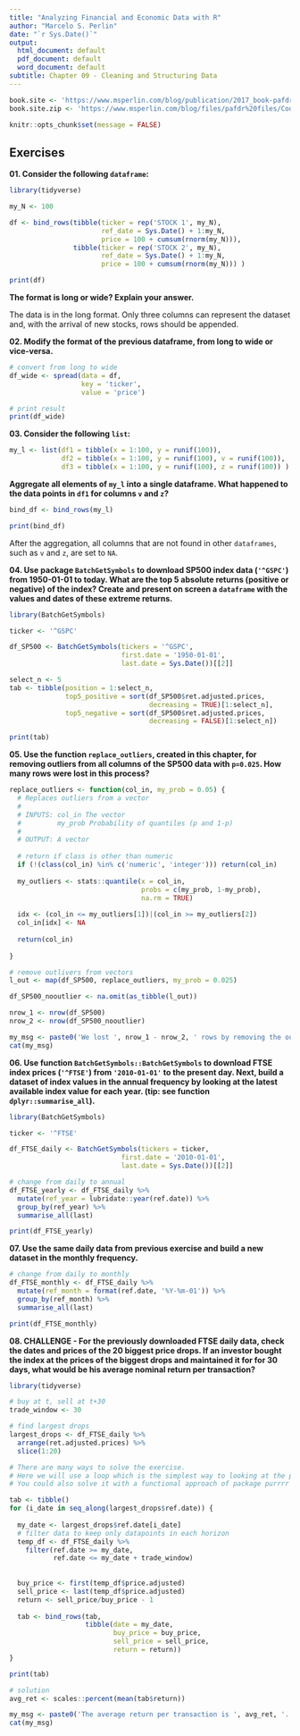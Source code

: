 ```yaml
---
title: "Analyzing Financial and Economic Data with R"
author: "Marcelo S. Perlin"
date: "`r Sys.Date()`"
output:
  html_document: default
  pdf_document: default
  word_document: default
subtitle: Chapter 09 - Cleaning and Structuring Data
---
```


```r
book.site <- 'https://www.msperlin.com/blog/publication/2017_book-pafdr-en/'
book.site.zip <- 'https://www.msperlin.com/blog/files/pafdr%20files/Code_Data_pafdR.zip'

knitr::opts_chunk$set(message = FALSE)
```

## Exercises

**01. Consider the following  `dataframe`:**

```r
library(tidyverse)

my_N <- 100

df <- bind_rows(tibble(ticker = rep('STOCK 1', my_N),
                       ref_date = Sys.Date() + 1:my_N,
                       price = 100 + cumsum(rnorm(my_N))),
                tibble(ticker = rep('STOCK 2', my_N),
                       ref_date = Sys.Date() + 1:my_N,
                       price = 100 + cumsum(rnorm(my_N))) )

print(df)
```

**The format is long or wide? Explain your answer.**

The data is in the long format. Only three columns can represent the dataset and, with the arrival of new stocks, rows should be appended. 

**02. Modify the format of the previous dataframe, from long to wide or vice-versa.**

```r
# convert from long to wide
df_wide <- spread(data = df, 
                  key = 'ticker',
                  value = 'price')

# print result
print(df_wide)
```


**03. Consider the following `list`:**

```r
my_l <- list(df1 = tibble(x = 1:100, y = runif(100)),
             df2 = tibble(x = 1:100, y = runif(100), v = runif(100)),
             df3 = tibble(x = 1:100, y = runif(100), z = runif(100)) )
```

**Aggregate all elements of `my_l` into a single dataframe. What happened to the data points in `df1` for columns `v` and `z`?**

```r
bind_df <- bind_rows(my_l)

print(bind_df)
```

After the aggregation, all columns that are not found in other `dataframes`, such as `v` and `z`, are set to `NA`.


**04. Use package `BatchGetSymbols` to download SP500 index data (`'^GSPC'`) from 1950-01-01 to today. What are the top 5 absolute returns (positive or negative) of the index? Create and present on screen a `dataframe` with the values and dates of these extreme returns.**


```r
library(BatchGetSymbols)

ticker <- '^GSPC'

df_SP500 <- BatchGetSymbols(tickers = '^GSPC', 
                            first.date = '1950-01-01',
                            last.date = Sys.Date())[[2]]

select_n <- 5
tab <- tibble(position = 1:select_n,
              top5_positive = sort(df_SP500$ret.adjusted.prices, 
                                   decreasing = TRUE)[1:select_n],
              top5_negative = sort(df_SP500$ret.adjusted.prices, 
                                   decreasing = FALSE)[1:select_n])

print(tab)
```


**05. Use the function `replace_outliers`, created in this chapter, for removing outliers from all columns of the SP500 data with `p=0.025`. How many rows were lost in this process? **

```r
replace_outliers <- function(col_in, my_prob = 0.05) {
  # Replaces outliers from a vector
  #
  # INPUTS: col_in The vector
  #         my_prob Probability of quantiles (p and 1-p)
  #
  # OUTPUT: A vector
  
  # return if class is other than numeric
  if (!(class(col_in) %in% c('numeric', 'integer'))) return(col_in)
  
  my_outliers <- stats::quantile(x = col_in,
                                 probs = c(my_prob, 1-my_prob),
                                 na.rm = TRUE)
  
  idx <- (col_in <= my_outliers[1])|(col_in >= my_outliers[2])
  col_in[idx] <- NA
  
  return(col_in)
  
}

# remove outlivers from vectors
l_out <- map(df_SP500, replace_outliers, my_prob = 0.025)

df_SP500_nooutlier <- na.omit(as_tibble(l_out))

nrow_1 <- nrow(df_SP500)
nrow_2 <- nrow(df_SP500_nooutlier)

my_msg <- paste0('We lost ', nrow_1 - nrow_2, ' rows by removing the outliers.')
cat(my_msg)
```

**06. Use function `BatchGetSymbols::BatchGetSymbols` to download FTSE index prices (`'^FTSE'`) from `'2010-01-01'` to the present day. Next, build a dataset of index values in the annual frequency by looking at the latest available index value for each year. (tip: see function `dplyr::summarise_all`). **

```r
library(BatchGetSymbols)

ticker <- '^FTSE'

df_FTSE_daily <- BatchGetSymbols(tickers = ticker, 
                            first.date = '2010-01-01',
                            last.date = Sys.Date())[[2]]

# change from daily to annual
df_FTSE_yearly <- df_FTSE_daily %>%
  mutate(ref_year = lubridate::year(ref.date)) %>%
  group_by(ref_year) %>%
  summarise_all(last)

print(df_FTSE_yearly)
```

**07. Use the same daily data from previous exercise and build a new dataset in the monthly frequency.**

```r
# change from daily to monthly
df_FTSE_monthly <- df_FTSE_daily %>%
  mutate(ref_month = format(ref.date, '%Y-%m-01')) %>%
  group_by(ref_month) %>%
  summarise_all(last)

print(df_FTSE_monthly)
```


**08. CHALLENGE - For the previously downloaded FTSE daily data, check the dates and prices of the 20 biggest price drops. If an investor bought the index at the prices of the biggest drops and maintained it for for 30 days, what would be his average nominal return per transaction?**

```r
library(tidyverse)

# buy at t, sell at t+30
trade_window <- 30 

# find largest drops
largest_drops <- df_FTSE_daily %>%
  arrange(ret.adjusted.prices) %>%
  slice(1:20)

# There are many ways to solve the exercise. 
# Here we will use a loop which is the simplest way to looking at the problem.
# You could also solve it with a functional approach of package purrrr

tab <- tibble()
for (i_date in seq_along(largest_drops$ref.date)) {
  
  my_date <- largest_drops$ref.date[i_date]
  # filter data to keep only datapoints in each horizon
  temp_df <- df_FTSE_daily %>%
    filter(ref.date >= my_date,
           ref.date <= my_date + trade_window)
  
  
  buy_price <- first(temp_df$price.adjusted)
  sell_price <- last(temp_df$price.adjusted)
  return <- sell_price/buy_price - 1
  
  tab <- bind_rows(tab, 
                   tibble(date = my_date, 
                          buy_price = buy_price, 
                          sell_price = sell_price, 
                          return = return))
}

print(tab)

# solution
avg_ret <- scales::percent(mean(tab$return))

my_msg <- paste0('The average return per transaction is ', avg_ret, '.')
cat(my_msg)
```

